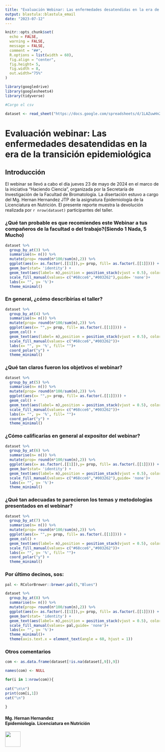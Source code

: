```yaml
---
title: "Evaluación Webinar: Las enfermedades desatendidas en la era de la transición epidemiológica"
output: blastula::blastula_email
date: "2023-07-12"
---
```


```r
knitr::opts_chunk$set(
  echo = FALSE,
  warning = FALSE,
  message = FALSE,
  comment = "##",
  R.options = list(width = 60),
  fig.align = "center",
  fig.height= 5,
  fig.width = 8,
  out.width="75%"
)
```

```r
library(googledrive)
library(googlesheets4)
library(tidyverse)

#Cargo el csv

dataset <- read_sheet("https://docs.google.com/spreadsheets/d/1LAZuwHn2ONQu1JLniHgTai4B0Ny7Z4v7_KplqhAx0gw/edit?resourcekey#gid=2068206867")
```

# Evaluación webinar: Las enfermedades desatendidas en la era de la transición epidemiológica

## Introducción

El webinar se llevó a cabo el día jueves 23 de mayo de 2024 en el marco de la iniciativa "Haciendo Ciencia", organizada por la Secretaría de Investigación de la Facultad de Bromatología. La disertación estuvo a cargo del Mg. Hernan Hernandez JTP de la asignatura Epidemiología de la Licenciatura en Nutrición.
El presente reporte muestra la devolución realizada por `r nrow(dataset)` participantes del taller.

### ¿Qué tan probable es que recomiendes este Webinar a tus compañeros de la facultad o del trabajo?(Siendo 1 Nada, 5 Mucho)

```r
dataset %>%
  group_by_at(3) %>%
  summarise(n= n()) %>%
  mutate(prop= round(n*100/sum(n),2)) %>%
  ggplot(aes(x= as.factor(.[[1]]),y= prop, fill= as.factor(.[[1]]))) +
  geom_bar(stat= 'identity') +
  geom_text(aes(label= n),position = position_stack(vjust = 0.5), color= 'white') +
  scale_fill_manual(values= c("#68cce6","#003262"),guide= 'none')+
  labs(x= "", y= '%')+
  theme_minimal()
```

### En general, ¿cómo describirías el taller?

```r
dataset %>%
  group_by_at(4) %>%
  summarise(n= n()) %>%
  mutate(prop= round(n*100/sum(n),2)) %>% 
  ggplot(aes(x= "",y= prop, fill= as.factor(.[[1]]))) +
  geom_col() +
  geom_text(aes(label= n),position = position_stack(vjust = 0.5), color= 'white') +
  scale_fill_manual(values= c("#68cce6","#003262"))+
  labs(x= "", y= '%', fill= "")+
  coord_polar("y") +
  theme_minimal()
```

### ¿Qué tan claros fueron los objetivos el webinar?

```r
dataset %>%
  group_by_at(5) %>%
  summarise(n= n()) %>%
  mutate(prop= round(n*100/sum(n),2)) %>% 
  ggplot(aes(x= "",y= prop, fill= as.factor(.[[1]]))) +
  geom_col() +
  geom_text(aes(label= n),position = position_stack(vjust = 0.5), color= 'white') +
  scale_fill_manual(values= c("#68cce6","#003262"))+
  labs(x= "", y= '%', fill= "")+
  coord_polar("y") +
  theme_minimal()
```

### ¿Cómo calificarías en general al expositor del webinar?

```r
dataset %>%
  group_by_at(6) %>%
  summarise(n= n()) %>%
  mutate(prop= round(n*100/sum(n),2)) %>%
  ggplot(aes(x= as.factor(.[[1]]),y= prop, fill= as.factor(.[[1]]))) +
  geom_bar(stat= 'identity') +
  geom_text(aes(label= n),position = position_stack(vjust = 0.5), color= 'white') +
  scale_fill_manual(values= c("#68cce6","#003262"),guide= 'none')+
  labs(x= "", y= '%')+
  theme_minimal()

```

### ¿Qué tan adecuadas te parecieron los temas y metodologías presentados en el webinar?

```r
dataset %>%
  group_by_at(7) %>%
  summarise(n= n()) %>%
  mutate(prop= round(n*100/sum(n),2)) %>% 
  ggplot(aes(x= "",y= prop, fill= as.factor(.[[1]]))) +
  geom_col() +
  geom_text(aes(label= n),position = position_stack(vjust = 0.5), color= 'white') +
  scale_fill_manual(values= c("#68cce6","#003262"))+
  labs(x= "", y= '%', fill= "")+
  coord_polar("y") +
  theme_minimal()
```

### Por último decinos, sos:

```r
pal <- RColorBrewer::brewer.pal(5,"Blues")

dataset %>%
  group_by_at(8) %>%
  summarise(n= n()) %>%
  mutate(prop= round(n*100/sum(n),2)) %>%
  ggplot(aes(x= as.factor(.[[1]]),y= prop, fill= as.factor(.[[1]]))) +
  geom_bar(stat= 'identity') +
  geom_text(aes(label= n),position = position_stack(vjust = 0.5), color= 'black') +
  scale_fill_manual(values= pal,guide= 'none')+
  labs(x= "", y= '%')+
  theme_minimal()+
  theme(axis.text.x = element_text(angle = 60, hjust = 1))
```

### Otros comentarios

```r

com <- as.data.frame(dataset[!is.na(dataset[,9]),9])

names(com) <- NULL

for(i in 1:nrow(com)){
  
cat("\n\n")
print(com[i,1])
cat("\n")
  
}


```

#### Mg. Hernan Hernandez<br>Epidemiología. Licenciatura en Nutrición

![](logo-bromatologia.png){height='50'}
